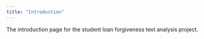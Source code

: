 ```yaml
---
title: "Introduction"
---
```


The introduction page for the student loan forgiveness text analysis project.

